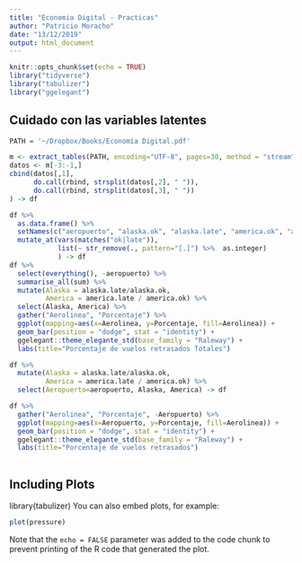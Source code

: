 ```yaml
---
title: "Economia Digital - Practicas"
author: "Patricio Moracho"
date: "13/12/2019"
output: html_document
---
```


```r
knitr::opts_chunk$set(echo = TRUE)
library("tidyverse")
library("tabulizer")
library("ggelegant")
```

## Cuidado con las variables latentes

```r
PATH = '~/Dropbox/Books/Economía Digital.pdf'

m <- extract_tables(PATH, encoding="UTF-8", pages=30, method = "stream")[[1]]
datos <- m[-3:-1,]
cbind(datos[,1],
      do.call(rbind, strsplit(datos[,2], " ")),
      do.call(rbind, strsplit(datos[,3], " "))
) -> df

df %>% 
  as.data.frame() %>% 
  setNames(c("aeropuerto", "alaska.ok", "alaska.late", "america.ok", "america.late"))  %>% 
  mutate_at(vars(matches("ok|late")), 
            list(~ str_remove(., pattern="[.]") %>%  as.integer)
            ) -> df
df %>% 
  select(everything(), -aeropuerto) %>% 
  summarise_all(sum) %>% 
  mutate(Alaska = alaska.late/alaska.ok,
         America = america.late / america.ok) %>%
  select(Alaska, America) %>% 
  gather("Aerolinea", "Porcentaje") %>% 
  ggplot(mapping=aes(x=Aerolinea, y=Porcentaje, fill=Aerolinea)) +
  geom_bar(position = "dodge", stat = "identity") +
  ggelegant::theme_elegante_std(base_family = "Raleway") +
  labs(title="Porcentaje de vuelos retrasados Totales")

df %>% 
  mutate(Alaska = alaska.late/alaska.ok,
         America = america.late / america.ok) %>%
  select(Aeropuerto=aeropuerto, Alaska, America) -> df

df %>% 
  gather("Aerolinea", "Porcentaje", -Aeropuerto) %>% 
  ggplot(mapping=aes(x=Aeropuerto, y=Porcentaje, fill=Aerolinea)) +
  geom_bar(position = "dodge", stat = "identity") +
  ggelegant::theme_elegante_std(base_family = "Raleway") +
  labs(title="Porcentaje de vuelos retrasados")
  
```

## Including Plots

library(tabulizer)
You can also embed plots, for example:



```r
plot(pressure)
```

Note that the `echo = FALSE` parameter was added to the code chunk to prevent printing of the R code that generated the plot.
